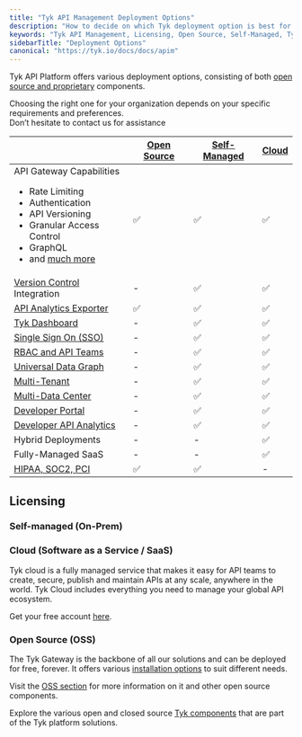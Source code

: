 ```yaml
---
title: "Tyk API Management Deployment Options"
description: "How to decide on which Tyk deployment option is best for you"
keywords: "Tyk API Management, Licensing, Open Source, Self-Managed, Tyk Cloud, API Gateway"
sidebarTitle: "Deployment Options"
canonical: "https://tyk.io/docs/docs/apim"
---
```



Tyk API Platform offers various deployment options, consisting of both [open source and proprietary](/nightly/docs/tyk-stack)
components.

Choosing the right one for your organization depends on your specific requirements and preferences.
<br />Don’t hesitate to contact us for assistance <ButtonLeft href="https://tyk.io/contact/" color="green" content="Contact us" />

|                                                                                                                                                                                                                                    | [Open Source](/nightly/docs/tyk-open-source)  |   [Self-Managed](/nightly/docs/tyk-self-managed/install)      |  [Cloud](https://account.cloud-ara.tyk.io/signup)
|------------------------------------------------------------------------------------------------------------------------------------------------------------------------------------------------------------------------------------|----------------|-------------------|---------
| API Gateway Capabilities <br /> <ul><li>Rate Limiting</li><li>Authentication</li> <li>API Versioning</li><li>Granular Access Control</li><li>GraphQL</li>  <li>and [much more](/nightly/docs/tyk-open-source)</li></ul> | ✅             |✅	              |✅
| [Version Control](/nightly/docs/api-management/automations/sync) Integration                                                                                                                                                      | -		      |✅	              |✅
| [API Analytics Exporter](/nightly/docs/tyk-pump)                                                                                                                                                                                   | ✅		      |✅	              |✅	 
| [Tyk Dashboard](/nightly/docs/tyk-dashboard)                                                                                                                                                                                       | -	          |✅	              |✅	 
| [Single Sign On (SSO)](/nightly/docs/api-management/external-service-integration#single-sign-on-sso)                                                                                                                                                         | -	          |✅	              |✅	      
| [RBAC and API Teams](/nightly/docs/api-management/user-management#)                                                                                                                                                                             | -	          |✅	              |✅	      
| [Universal Data Graph](/nightly/docs/api-management/data-graph#overview)                                                                                                                                                                         | -	          |✅	              |✅	      
| [Multi-Tenant](/nightly/docs/api-management/dashboard-configuration#organizations)                                                                                                                                           | -	          |✅	              |✅	      
| [Multi-Data Center](/nightly/docs/api-management/mdcb#managing-geographically-distributed-gateways-to-minimize-latency-and-protect-data-sovereignty)                                                                                                                                                                           | -	          |✅	              |✅	      
| [Developer Portal](/nightly/docs/tyk-developer-portal)                                                                                                                                                                             | -		      |✅	              |✅	 
| [Developer API Analytics](/nightly/docs/api-management/dashboard-configuration#traffic-analytics)                                                                                                                                                                   | -		      |✅	              |✅	   
| Hybrid Deployments                                                                                                                                                                                                                 | -		      |-	              |✅
| Fully-Managed SaaS                                                                                                                                                                                                                 | -		      |-	              |✅
| [HIPAA, SOC2, PCI](https://tyk.io/governance-and-auditing/)                                                                                                                                                                        | ✅		      |✅	              | -


## Licensing

### Self-managed (On-Prem)

<SelfManagedLicensingInclude/>

### Cloud (Software as a Service / SaaS)

Tyk cloud is a fully managed service that makes it easy for API teams to create, secure, publish and maintain APIs at any scale, anywhere in the world. Tyk Cloud includes everything you need to manage your global API ecosystem.

Get your free account [here](https://tyk.io/sign-up/).

### Open Source (OSS)

The Tyk Gateway is the backbone of all our solutions and can be deployed for free, forever. It offers various [installation options](/nightly/docs/apim/open-source/installation) to suit different needs.

Visit the [OSS section](/nightly/docs/tyk-open-source) for more information on it and other open source components.

Explore the various open and closed source [Tyk components](/nightly/docs/tyk-stack) that are part of the Tyk platform solutions.

